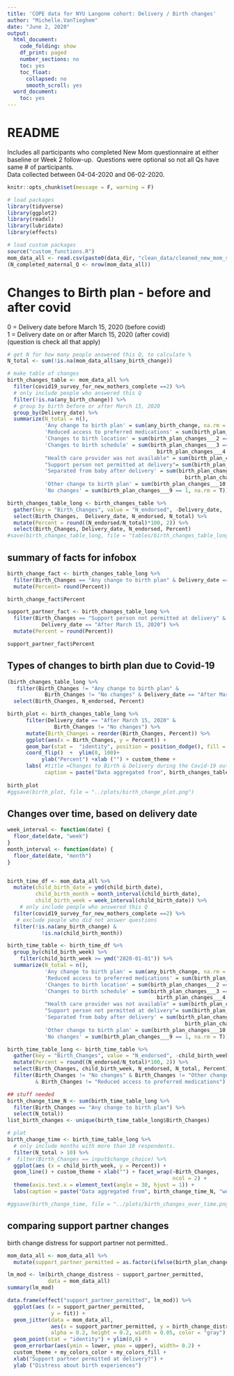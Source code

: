 ```yaml
---
title: 'COPE data for NYU Langone cohort: Delivery / Birth changes'
author: "Michelle.VanTieghem"
date: "June 2, 2020"
output:
  html_document:
    code_folding: show
    df_print: paged
    number_sections: no
    toc: yes
    toc_float:
      collapsed: no
      smooth_scroll: yes
  word_document:
    toc: yes
---
```



# README 
Includes all participants who completed New Mom questionnaire at either baseline or Week 2 follow-up. \ Questions were optional so not all Qs have same  # of participants. \
Data collected between 04-04-2020 and 06-02-2020. \

```r
knitr::opts_chunk$set(message = F, warning = F)

# load packages
library(tidyverse)
library(ggplot2)
library(readxl)
library(lubridate)
library(effects)

# load custom packages
source("custom_functions.R")
mom_data_all <- read.csv(paste0(data_dir, "clean_data/cleaned_new_mom_survey_2020-07-14.csv"))
(N_completed_maternal_Q <- nrow(mom_data_all))
```


# Changes to Birth plan - before and after covid
 0 = Delivery date before March 15, 2020 (before covid) \
 1 = Delivery date on or after March 15, 2020 (after covid) \
(question is check all that apply)
```r

# get N for how many people answered this Q, to calculate %
N_total <- sum(!is.na(mom_data_all$any_birth_change))

# make table of changes
birth_changes_table <- mom_data_all %>%
  filter(covid19_survey_for_new_mothers_complete ==2) %>%
  # only include people who answered this Q 
  filter(!is.na(any_birth_change)) %>%
  # group by birth before or after March 15, 2020
  group_by(Delivery_date) %>%
  summarize(N_total = n(), 
            'Any change to birth plan' = sum(any_birth_change, na.rm = T),
            'Reduced access to preferred medications' = sum(birth_plan_changes___1 == 1, na.rm = T),
            'Changes to birth location' = sum(birth_plan_changes___2 == 1, na.rm = T),
            'Changes to birth schedule' = sum(birth_plan_changes___3 == 1 | 
                                                birth_plan_changes___4 == 1, na.rm = T),
            "Health care provider was not available" = sum(birth_plan_changes___5 == 1, na.rm = T),
            "Support person not permitted at delivery"= sum(birth_plan_changes___6 == 1, na.rm = T),
            'Separated from baby after delivery' = sum(birth_plan_changes___7 == 1 |
                                                         birth_plan_changes___8 == 1, na.rm = T),
            'Other change to birth plan' = sum(birth_plan_changes___10 == 1, na.rm = T),
            'No changes' = sum(birth_plan_changes___9 == 1, na.rm = T))

birth_changes_table_long <- birth_changes_table %>%
  gather(key = "Birth_Changes", value = "N_endorsed", -Delivery_date, -N_total) %>%
  select(Birth_Changes,  Delivery_date, N_endorsed, N_total) %>%
  mutate(Percent = round((N_endorsed/N_total)*100, 2)) %>%
  select(Birth_Changes, Delivery_date, N_endorsed, Percent)
#save(birth_changes_table_long, file = "tables/birth_changes_table_long.Rdata")


```

## summary of facts for infobox
```r
birth_change_fact <- birth_changes_table_long %>%
  filter(Birth_Changes == "Any change to birth plan" & Delivery_date == "After March 15, 2020") %>%
  mutate(Percent= round(Percent)) 

birth_change_fact$Percent

support_partner_fact <- birth_changes_table_long %>% 
  filter(Birth_Changes == "Support person not permitted at delivery" & 
           Delivery_date == "After March 15, 2020") %>%
  mutate(Percent = round(Percent))

support_partner_fact$Percent
```


## Types of changes to birth plan due to Covid-19
```r
(birth_changes_table_long %>%
   filter(Birth_Changes != "Any change to birth plan" &
            Birth_Changes != "No changes" & Delivery_date == "After March 15, 2020")) %>%
  select(Birth_Changes, N_endorsed, Percent)
```

```r
birth_plot <- birth_changes_table_long %>%
      filter(Delivery_date == "After March 15, 2020" & 
               Birth_Changes != "No changes") %>%
      mutate(Birth_Changes = reorder(Birth_Changes, Percent)) %>%
      ggplot(aes(x = Birth_Changes, y = Percent)) +
      geom_bar(stat =  "identity", position = position_dodge(), fill = "navy") + 
      coord_flip()  +  ylim(0, 100)+
           ylab("Percent") +xlab ("") + custom_theme +
      labs( #title =Changes to Birth & Delivery during the Covid-19 outbreak", 
            caption = paste("Data aggregated from", birth_changes_table$N_total[birth_changes_table$Delivery_date =="After March 15, 2020"], "women who delivered after March 15th, 2020"))
        
birth_plot
#ggsave(birth_plot, file = "../plots/birth_change_plot.png")
```

## Changes over time, based on delivery date
```r
week_interval <- function(date) {
  floor_date(date, "week")
}
month_interval <- function(date) {
  floor_date(date, "month")
}


birth_time_df <- mom_data_all %>%
  mutate(child_birth_date = ymd(child_birth_date),
         child_birth_month = month_interval(child_birth_date), 
         child_birth_week = week_interval(child_birth_date)) %>%
    # only include people who answered this Q 
  filter(covid19_survey_for_new_mothers_complete ==2) %>%
   # exclude people who did not answer questions
  filter(!is.na(any_birth_change) & 
           !is.na(child_birth_month)) 

birth_time_table <- birth_time_df %>%
  group_by(child_birth_week) %>%
    filter(child_birth_week >= ymd("2020-01-01")) %>%
  summarize(N_total = n(), 
            'Any change to birth plan' = sum(any_birth_change, na.rm = T),
            'Reduced access to preferred medications' = sum(birth_plan_changes___1 == 1, na.rm = T),
            'Changes to birth location' = sum(birth_plan_changes___2 == 1, na.rm = T),
            'Changes to birth schedule' = sum(birth_plan_changes___3 == 1 | 
                                                birth_plan_changes___4 == 1, na.rm = T),
            "Health care provider was not available" = sum(birth_plan_changes___5 == 1, na.rm = T),
            "Support person not permitted at delivery"= sum(birth_plan_changes___6 == 1, na.rm = T),
            'Separated from baby after delivery' = sum(birth_plan_changes___7 == 1 |
                                                         birth_plan_changes___8 == 1, na.rm = T),
            'Other change to birth plan' = sum(birth_plan_changes___10 == 1, na.rm = T),
            'No changes' = sum(birth_plan_changes___9 == 1, na.rm = T))

birth_time_table_long <- birth_time_table %>%
  gather(key = "Birth_Changes", value = "N_endorsed", -child_birth_week, -N_total) %>%
  mutate(Percent = round((N_endorsed/N_total)*100, 2)) %>%
  select(Birth_Changes, child_birth_week, N_endorsed, N_total, Percent) %>%
  filter(Birth_Changes != "No changes" & Birth_Changes != "Other change to birth plan" 
         & Birth_Changes != "Reduced access to preferred medications")
```


```r
## stuff needed
birth_change_time_N <- sum(birth_time_table_long %>%
  filter(Birth_Changes == "Any change to birth plan") %>% 
  select(N_total))
list_birth_changes <- unique(birth_time_table_long$Birth_Changes)

# plot
birth_change_time <- birth_time_table_long %>%
  # only include months with more than 10 respondents.
  filter(N_total > 10) %>%
#  filter(Birth_Changes == input$change_choice) %>%
  ggplot(aes (x = child_birth_week, y = Percent)) + 
  geom_line() + custom_theme + xlab("") + facet_wrap(~Birth_Changes, 
                                                     ncol = 2) +
  theme(axis.text.x = element_text(angle = 30, hjust = 1)) +
  labs(caption = paste("Data aggregated from", birth_change_time_N, "women, with delivery dates binned in 2-week intevals."))

#ggsave(birth_change_time, file = "../plots/birth_changes_over_time.png")

```



## comparing support partner changes

 birth change distress for support partner not permitted..
```r

mom_data_all <- mom_data_all %>%
  mutate(support_partner_permitted = as.factor(ifelse(birth_plan_changes___6 == 1, "No","Yes")))

lm_mod <- lm(birth_change_distress ~ support_partner_permitted, 
             data = mom_data_all)
summary(lm_mod)

data.frame(effect("support_partner_permitted", lm_mod)) %>%
  ggplot(aes (x = support_partner_permitted,
              y = fit)) + 
  geom_jitter(data = mom_data_all, 
              aes(x = support_partner_permitted, y = birth_change_distress), 
              alpha = 0.2, height = 0.2, width = 0.05, color = "gray") +
  geom_point(stat = "identity") + ylim(0,6) +
  geom_errorbar(aes(ymin = lower, ymax = upper), width= 0.2) +
  custom_theme + my_colors_color + my_colors_fill +
  xlab("Support partner permitted at delivery?") + 
  ylab ("Distress about birth experiences")

```

